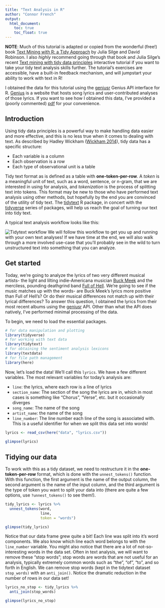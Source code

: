 ```yaml
---
title: "Text Analysis in R"
author: "Connor French"
output: 
  html_document:
    toc: true
    toc_float: true
---
```


**NOTE**: Much of this tutorial is adapted or copied from the wonderful (free!) book [Text Mining with R: a Tidy Approach](https://www.tidytextmining.com/index.html) by Julia Silge and David Robinson. I also *highly* recommend going through that book and Julia Silge's recent [Text mining with tidy data principles](https://juliasilge.shinyapps.io/learntidytext/) interactive tutorial if you want to take your tidy text analysis skills further. The tutorial's exercises are accessible, have a built-in feedback mechanism, and will jumpstart your ability to work with text in R!  

I obtained the data for this tutorial using the [geniusr](https://ewenme.github.io/geniusr/) Genius API interface for R. [Genius](https://genius.com/) is a website that hosts song lyrics and user-contributed analyses of those lyrics. If you want to see how I obtained this data, I've provided a (poorly commented) [pdf](get_genius_lyrics.pdf) for your convenience. 

## Introduction

Using tidy data principles is a powerful way to make handling data easier and more effective, and this is no less true when it comes to dealing with text. As described by Hadley Wickham ([Wickham 2014](https://www.jstatsoft.org/v59/i10/paper)), tidy data has a specific structure:  

* Each variable is a column  
* Each observation is a row  
* Each type of observational unit is a table  

Tidy text format as is defined as a table with **one-token-per-row**. A *token* is a meaningful unit of text, such as a word, sentence, or n-gram, that we are interested in using for analysis, and *tokenization* is the process of splitting text into tokens. This format may be new to those who have performed text analysis using other methods, but hopefully by the end you are convinced of the utility of tidy text. The [tidytext](https://github.com/juliasilge/tidytext) R package, in concert with the [tidyverse](https://www.tidyverse.org/) series of packages, will help us reach the goal of turning our text into tidy text.   

A typical text analysis workflow looks like this:  

![Tidytext workflow](images/tt_wflow_1.png)
We will follow this workflow to get you up and running with your own text analyses! If we have time at the end, we will also walk through a more involved use-case that you'll probably see in the wild to turn unstructured text into something that you can analyze.    

## Get started

Today, we're going to analyze the lyrics of two very different musical artists- the light and lilting indie-Americana musician [Buck Meek](https://www.buckmeekmusic.com/) and the merciless, pounding deathgrind band [Full of Hell](https://fullofhell.com/). We're going to see if the music matches up with the words- are Buck Meek's lyrics more positive than Full of Hell's? Or do their musical differences not match up with their lyrical differences? To answer this question, I obtained the lyrics from their most recent albums using the [geniusr](https://ewenme.github.io/geniusr/) API. Other than what the API does natively, I've performed minimal processing of the data.  

To begin, we need to load the essential packages.    

```r
# for data manipulation and plotting
library(tidyverse)
# for working with text data
library(tidytext)
# for obtaining the sentiment analysis lexicons
library(textdata)
# for file path management
library(here)
```

Now, let's load the data! We'll call this `lyrics`. We have a few different variables. The most relevant variables for today's analysis are:    

* `line`: the lyrics, where each row is a line of lyrics
* `section_name`: The section of the song the lyrics are in, which in most cases is something like "Chorus", "Verse", etc. but it occasionally diverges  
* `song_name`: The name of the song  
* `artist_name`: the name of the song  
* `line_number`: The line number each line of the song is associated with. This is a useful identifier for when we split this data set into words!  

```r
lyrics <- read_csv(here("data", "lyrics.csv"))
  
glimpse(lyrics)
```

## Tidying our data

To work with this as a tidy dataset, we need to restructure it in the **one-token-per-row** format, which is done with the `unnest_tokens()` function. With this function, the first argument is the name of the output column, the second argument is the name of the input column, and the third argument is the type of token you want to split your data into (there are quite a few options, use `?unnest_tokens()` to see them!).    

```r
tidy_lyrics <- lyrics %>% 
  unnest_tokens(word, 
                line,
                token = "words") 

glimpse(tidy_lyrics)
```

Notice that our data frame grew quite a bit! Each line was split into it's word components. We also know which line each word belongs to with the `line_number` variable. You might also notice that there are a lot of not-so-interesting words in the data set. Often in text analysis, we will want to remove these "stop words"; stop words are words that are not useful for an analysis, typically extremely common words such as “the”, “of”, “to”, and so forth in English. We can remove stop words (kept in the tidytext dataset `stop_words)` with an `anti_join()`. Notice the dramatic reduction in the number of rows in our data set!    

```r
lyrics_no_stop <- tidy_lyrics %>% 
  anti_join(stop_words)

glimpse(lyrics_no_stop)
```

